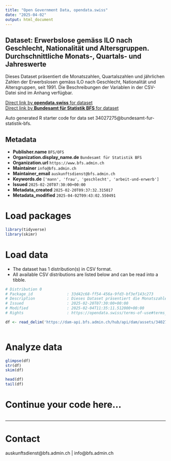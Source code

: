 ```yaml
---
title: "Open Government Data, opendata.swiss"
date: "2025-04-02"
output: html_document
---
```


## Dataset: Erwerbslose gemäss ILO nach Geschlecht, Nationalität und Altersgruppen. Durchschnittliche Monats-, Quartals- und Jahreswerte

Dieses Dataset präsentiert die Monatszahlen, Quartalszahlen und jährlichen Zahlen der Erwerbslosen gemäss ILO nach Geschlecht, Nationalität und Altersgruppen, seit 1991. Die Beschreibungen der Variablen in der CSV-Datei sind im Anhang verfügbar.

[Direct link by **opendata.swiss** for dataset](https://opendata.swiss/de/dataset/erwerbslose-gemass-ilo-nach-geschlecht-nationalitat-und-altersgruppen-durchschnittliche-monats-1)<br>
[Direct link by **Bundesamt für Statistik BFS** for dataset](https://www.bfs.admin.ch/asset/de/ts-x-03.03.01.01a)

Auto generated R starter code for data set 34027275@bundesamt-fur-statistik-bfs.

## Metadata

- **Publisher.name** `BFS/OFS`
- **Organization.display_name.de** `Bundesamt für Statistik BFS`
- **Organization.url** `https://www.bfs.admin.ch`
- **Maintainer** `info@bfs.admin.ch`
- **Maintainer_email** `auskunftsdienst@bfs.admin.ch`
- **Keywords.de** `['mann', 'frau', 'geschlecht', 'arbeit-und-erwerb']`
- **Issued** `2025-02-20T07:30:00+00:00`
- **Metadata_created** `2025-02-20T09:37:32.315017`
- **Metadata_modified** `2025-04-02T09:43:02.550491`


# Load packages

```r

library(tidyverse)
library(skimr)

```

# Load data

-   The dataset has 1 distribution(s) in CSV format.
-   All available CSV distributions are listed below and can be read into a tibble.

```r

# Distribution 0
# Package_id               : 33d42c68-ff54-456a-9fd3-bf3ef143c273
# Description              : Dieses Dataset präsentiert die Monatszahlen, Quartalszahlen und jährlichen Zahlen der Erwerbslosen gemäss ILO nach Geschlecht, Nationalität und Altersgruppen, seit 1991. Die Beschreibungen der Variablen in der CSV-Datei sind im Anhang verfügbar.
# Issued                   : 2025-02-20T07:30:00+00:00
# Modified                 : 2025-02-04T11:35:11.512000+00:00
# Rights                   : https://opendata.swiss/terms-of-use#terms_by_ask

df <- read_delim('https://dam-api.bfs.admin.ch/hub/api/dam/assets/34027285/master')



```

# Analyze data

```r

glimpse(df)
str(df)
skim(df)

head(df)
tail(df)

```

# Continue your code here...

```r

```

------------------------------------------------------------------------

# Contact

auskunftsdienst@bfs.admin.ch | info@bfs.admin.ch
